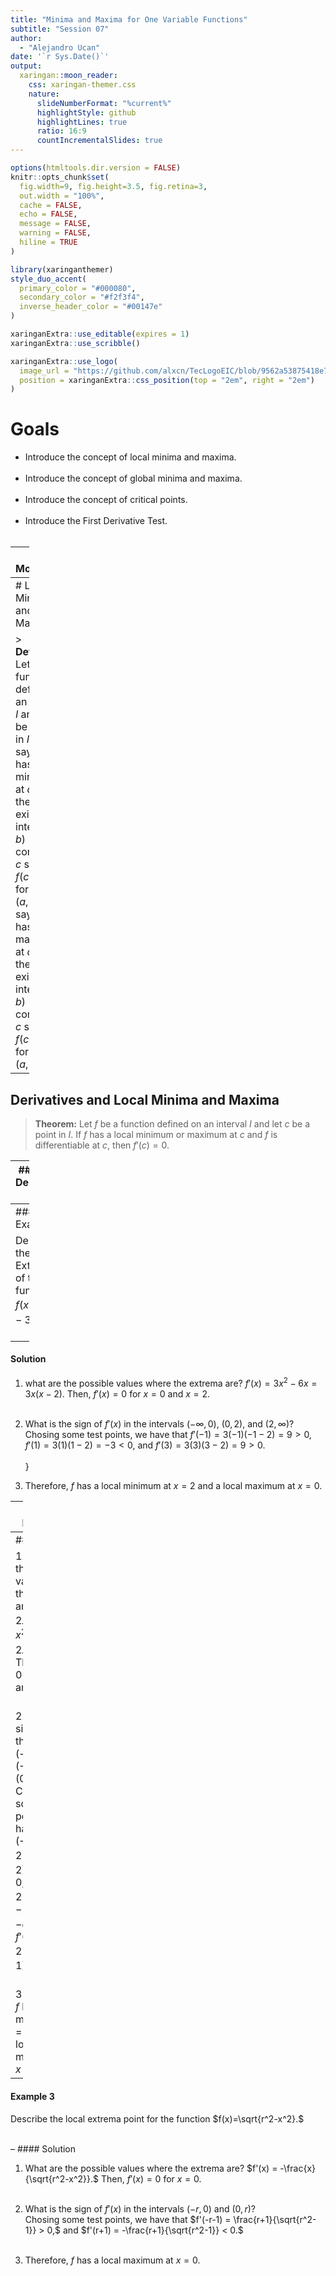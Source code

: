 ```yaml
---
title: "Minima and Maxima for One Variable Functions"
subtitle: "Session 07"
author: 
  - "Alejandro Ucan"
date: '`r Sys.Date()`'
output:
  xaringan::moon_reader:
    css: xaringan-themer.css
    nature:
      slideNumberFormat: "%current%"
      highlightStyle: github
      highlightLines: true
      ratio: 16:9
      countIncrementalSlides: true
---
```


```r
options(htmltools.dir.version = FALSE)
knitr::opts_chunk$set(
  fig.width=9, fig.height=3.5, fig.retina=3,
  out.width = "100%",
  cache = FALSE,
  echo = FALSE,
  message = FALSE, 
  warning = FALSE,
  hiline = TRUE
)
```

```r
library(xaringanthemer)
style_duo_accent(
  primary_color = "#000080",
  secondary_color = "#f2f3f4",
  inverse_header_color = "#00147e"
)
```

```r
xaringanExtra::use_editable(expires = 1)
xaringanExtra::use_scribble()
```

```r
xaringanExtra::use_logo(
  image_url = "https://github.com/alxcn/TecLogoEIC/blob/9562a53875418e749a296c85808a19c85fc4be74/IngenieriaCiencias_Horizontal_RGB.png",
  position = xaringanExtra::css_position(top = "2em", right = "2em")
)
```
# Goals

* Introduce the concept of local minima and maxima. <br/><br/>
* Introduce the concept of global minima and maxima. <br/><br/>
* Introduce the concept of critical points. <br/><br/>
* Introduce the First Derivative Test. <br/><br/>

---
# Motivation

Imagine that my function $f$ models: 
1. The cost of producing $x$ units of a product.
2. The distance from a given point. 
3. The temperature of a room.

It is possible to know the minimum cost of producing $x$ units of a product, the maximum distance from a given point, and the minimum temperature of a room, whitout the need to graph the function.
---
# Local Minima and Maxima

> **Definition:** Let $f$ be a function defined on an interval $I$ and let $c$ be a point in $I$. We say that $f$ has a local minimum at $c$ if there exists an interval $(a,b)$ containing $c$ such that $f(c) \leq f(x)$ for all $x$ in $(a,b)$. We say that $f$ has a local maximum at $c$ if there exists an interval $(a,b)$ containing $c$ such that $f(c) \geq f(x)$ for all $x$ in $(a,b)$.

---
## Derivatives and Local Minima and Maxima

> **Theorem:** Let $f$ be a function defined on an interval $I$ and let $c$ be a point in $I$. If $f$ has a local minimum or maximum at $c$ and $f$ is differentiable at $c$, then $f'(c) = 0$.

--
#### 1st Derivative Test

0. If $f'(c)=0,$ then $x=c$ is called a critical point.
1. If $f'(c) = 0$ and $f'(x)<0$ for $x<c$ and $f'(x)>0$ for $x>c$, then $f$ has a local minimum at $c$.
2. If $f'(c) = 0$ and $f'(x)>0$ for $x<c$ and $f'(x)<0$ for $x>c$, then $f$ has a local maximum at $c$.

---
#### Example 1

Describe the Local Extrema of the function $f(x) = x^3 - 3x^2 + 2.$ <br/><br/>

--
#### Solution

1. what are the possible values where the extrema are? $f'(x) = 3x^2 - 6x = 3x(x-2).$ Then, $f'(x) = 0$ for $x=0$ and $x=2.$ <br/><br/>

2. What is the sign of $f'(x)$ in the intervals $(-\infty,0),$ $(0,2),$ and $(2,\infty)$? <br/> Chosing some test points, we have that $f'(-1) = 3(-1)(-1-2) = 9 > 0,$ $f'(1) = 3(1)(1-2) = -3 < 0,$ and $f'(3) = 3(3)(3-2) = 9 > 0.$ <br/><br/>}

3. Therefore, $f$ has a local minimum at $x=2$ and a local maximum at $x=0.$

---
#### Example 2.

Describe the local extrema points for the function $f(x)=x^2e^{2x}.$ <br/><br/>

--
#### Solution

1. What are the possible values where the extrema are? $f'(x) = 2xe^{2x} + x^2(2e^{2x}) = 2xe^{2x}(1+x).$ Then, $f'(x) = 0$ for $x=0$ and $x=-1.$ <br/><br/>

2. What is the sign of $f'(x)$ in the intervals $(-\infty,-1),$ $(-1,0),$ and $(0,\infty)$? <br/> Chosing some test points, we have that $f'(-2) = 2(-2)e^{-4}(1-2) = 4e^{-4} > 0,$ $f'(-1/2) = 2(-1/2)e^{-1}(1-1/2) = -e^{-1} < 0,$ and $f'(1) = 2(1)e^{2}(1+1) = 4e^{2} > 0.$ <br/><br/>

3- Therefore, $f$ has a local minimum at $x=0$ and a local maximum at $x=-1.$

---
#### Example 3

Describe the local extrema point for the function $f(x)=\sqrt{r^2-x^2}.$ <br/><br/>

--
#### Solution

1. What are the possible values where the extrema are? $f'(x) = -\frac{x}{\sqrt{r^2-x^2}}.$ Then, $f'(x) = 0$ for $x=0.$ <br/><br/>

2. What is the sign of $f'(x)$ in the intervals $(-r,0)$ and $(0,r)$? <br/> Chosing some test points, we have that $f'(-r-1) = \frac{r+1}{\sqrt{r^2-1}} > 0,$ and $f'(r+1) = -\frac{r+1}{\sqrt{r^2-1}} < 0.$ <br/><br/>

3. Therefore, $f$ has a local maximum at $x=0.$


